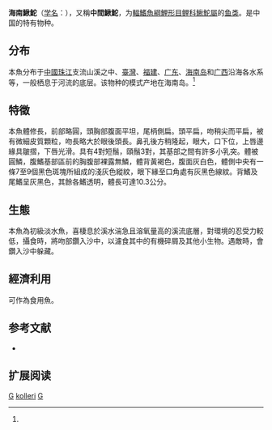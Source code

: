 {{Speciesbox 
| genus = Gobiobotia
| species = kolleri
| status = NE
| status_system = IUCN3.1
| authority = Banarescu et Nalbant, 1966<ref name='id6311'>{{cite web| url =http://www.bioinfo.cn/db05/BjdwSpecies.php?action=view&id=6311| title =海南鰍鮀| work =中国动物物种编目数据库| publisher =中国科学院微生物研究所| author =中国科学院动物研究所| accessdate =2009-04-11| deadurl =yes| archiveurl =https://web.archive.org/web/20160305033754/http://www.bioinfo.cn/db05/BjdwSpecies.php?action=view&id=6311| archivedate =2016-03-05}}</ref>
| synonyms = *''Gobiobotia intermedia''<br /><small>Banarescu & Nalbant, 1968</small>
*''Gobiobotia intermedia fukiensis''<br /><small>Banarescu & Nalbant, 1968</small>
}}

'''海南鰍鮀'''（[[学名|学名]]：{{lang|la|''Gobiobotia kolleri''}}），又稱'''中間鰍鮀'''，为[[輻鰭魚綱|輻鰭魚綱]][[鯉形目|鯉形目]][[鲤科|鲤科]][[鰍鮀屬|鰍鮀屬]]的[[鱼类|鱼类]]。是中国的特有物种。

==分布==
本魚分布于[[中國|中國]][[珠江|珠江]]支流山溪之中、[[臺灣|臺灣]]、[[福建|福建]]、[[广东|广东]]、[[海南岛|海南岛]]和[[广西|广西]]沿海各水系等，一般栖息于河流的底层。该物种的模式产地在海南岛。<ref name='id6311'/>

==特徵==
本魚體修長，前部略圓，頭胸部腹面平坦，尾柄側扁。頭平扁，吻稍尖而平扁，被有微細皮質顆粒，吻長略大於眼後頭長。鼻孔後方稍隆起，眼大，口下位，上唇邊緣具皺摺，下唇光滑。具有4對短鬚，頤鬚3對，其基部之間有許多小乳突。體被圓鱗，腹鰭基部區前的胸腹部裸露無鱗，體背黃褐色，腹面灰白色，體側中央有一條7至9個黑色斑塊所組成的淺灰色縱紋，眼下緣至口角處有灰黑色線紋。背鰭及尾鰭呈灰黑色，其餘各鰭透明，體長可達10.3公分。

==生態==
本魚為初級淡水魚，喜棲息於溪水湍急且溶氧量高的溪流底層，對環境的忍受力較低，攝食時，將吻部鑽入沙中，以濾食其中的有機碎屑及其他小生物。遇敵時，會鑽入沙中躲藏。

==經濟利用==
可作為食用魚。

== 参考文献 ==
{{reflist}}
*{{FishBase_species|genus=Gobiobotia|species=kolleri|year=2011|month=12}}

== 扩展阅读 ==
{{refbegin}}
{{wikispecies-inline|Gobiobotia kolleri|海南鰍鮀}}
{{refend}}
{{Taxonbar|from=Q1041256}}

[[Category:食用鱼|G]]
[[Category:鰍鮀屬|kolleri]]
[[Category:1966年描述的魚類|G]]